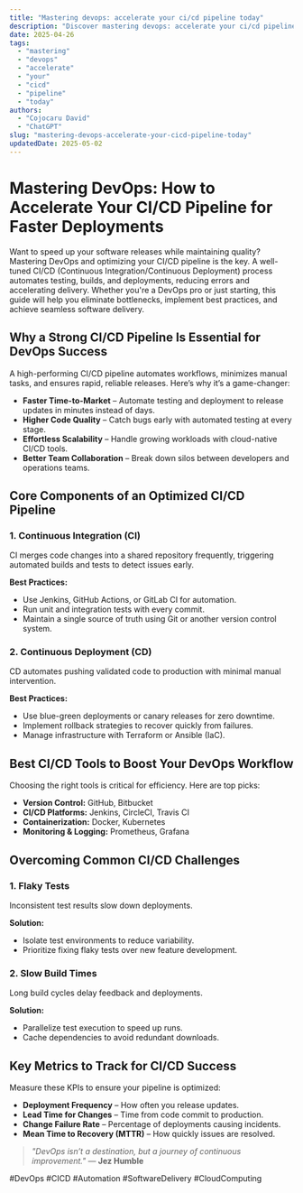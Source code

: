 ```yaml
---
title: "Mastering devops: accelerate your ci/cd pipeline today"
description: "Discover mastering devops: accelerate your ci/cd pipeline today with this in-depth guide, providing actionable insights and practical tips to boost your knowledge and results."
date: 2025-04-26
tags:
  - "mastering"
  - "devops"
  - "accelerate"
  - "your"
  - "cicd"
  - "pipeline"
  - "today"
authors:
  - "Cojocaru David"
  - "ChatGPT"
slug: "mastering-devops-accelerate-your-cicd-pipeline-today"
updatedDate: 2025-05-02
---
```


# Mastering DevOps: How to Accelerate Your CI/CD Pipeline for Faster Deployments  

Want to speed up your software releases while maintaining quality? Mastering DevOps and optimizing your CI/CD pipeline is the key. A well-tuned CI/CD (Continuous Integration/Continuous Deployment) process automates testing, builds, and deployments, reducing errors and accelerating delivery. Whether you're a DevOps pro or just starting, this guide will help you eliminate bottlenecks, implement best practices, and achieve seamless software delivery.  

## Why a Strong CI/CD Pipeline Is Essential for DevOps Success  

A high-performing CI/CD pipeline automates workflows, minimizes manual tasks, and ensures rapid, reliable releases. Here’s why it’s a game-changer:  

* **Faster Time-to-Market** – Automate testing and deployment to release updates in minutes instead of days.  
* **Higher Code Quality** – Catch bugs early with automated testing at every stage.  
* **Effortless Scalability** – Handle growing workloads with cloud-native CI/CD tools.  
* **Better Team Collaboration** – Break down silos between developers and operations teams.  

## Core Components of an Optimized CI/CD Pipeline  

### 1. Continuous Integration (CI)  

CI merges code changes into a shared repository frequently, triggering automated builds and tests to detect issues early.  

**Best Practices:**  
* Use Jenkins, GitHub Actions, or GitLab CI for automation.  
* Run unit and integration tests with every commit.  
* Maintain a single source of truth using Git or another version control system.  

### 2. Continuous Deployment (CD)  

CD automates pushing validated code to production with minimal manual intervention.  

**Best Practices:**  
* Use blue-green deployments or canary releases for zero downtime.  
* Implement rollback strategies to recover quickly from failures.  
* Manage infrastructure with Terraform or Ansible (IaC).  

## Best CI/CD Tools to Boost Your DevOps Workflow  

Choosing the right tools is critical for efficiency. Here are top picks:  

* **Version Control:** GitHub, Bitbucket  
* **CI/CD Platforms:** Jenkins, CircleCI, Travis CI  
* **Containerization:** Docker, Kubernetes  
* **Monitoring & Logging:** Prometheus, Grafana  

## Overcoming Common CI/CD Challenges  

### 1. Flaky Tests  

Inconsistent test results slow down deployments.  

**Solution:**  
* Isolate test environments to reduce variability.  
* Prioritize fixing flaky tests over new feature development.  

### 2. Slow Build Times  

Long build cycles delay feedback and deployments.  

**Solution:**  
* Parallelize test execution to speed up runs.  
* Cache dependencies to avoid redundant downloads.  

## Key Metrics to Track for CI/CD Success  

Measure these KPIs to ensure your pipeline is optimized:  

* **Deployment Frequency** – How often you release updates.  
* **Lead Time for Changes** – Time from code commit to production.  
* **Change Failure Rate** – Percentage of deployments causing incidents.  
* **Mean Time to Recovery (MTTR)** – How quickly issues are resolved.  

> *"DevOps isn’t a destination, but a journey of continuous improvement."* — **Jez Humble**  

#DevOps #CICD #Automation #SoftwareDelivery #CloudComputing